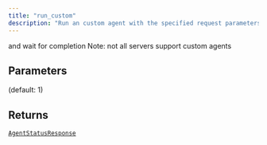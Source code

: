 ```yaml
---
title: "run_custom"
description: "Run an custom agent with the specified request parameters"
---
```


and wait for completion Note: not all servers support custom agents


## Parameters

<ParamField path="request" type="BaseModel">

</ParamField>

<ParamField path="parallel_attempts" type="int">
   (default: 1)
</ParamField>

## Returns

[`AgentStatusResponse`](../misc/agentstatusresponse)
